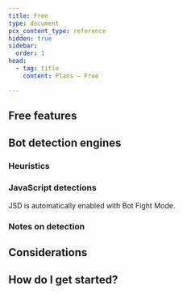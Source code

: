 ```yaml
---
title: Free
type: document
pcx_content_type: reference
hidden: true
sidebar:
  order: 1
head:
  - tag: title
    content: Plans — Free

---
```



<Render file="plan-intro" />

<Render file="buttons-plan-pages" />

## Free features

<Render file="about-plan-free" />

## Bot detection engines

### Heuristics

<Render file="bots-heuristics" />

### JavaScript detections

<Render file="bots-jsd" />

JSD is automatically enabled with Bot Fight Mode.

### Notes on detection

<Render file="bots-cookie" />

## Considerations

<Render file="about-plan-considerations" />

## How do I get started?

<Render file="plan-get-started" />
